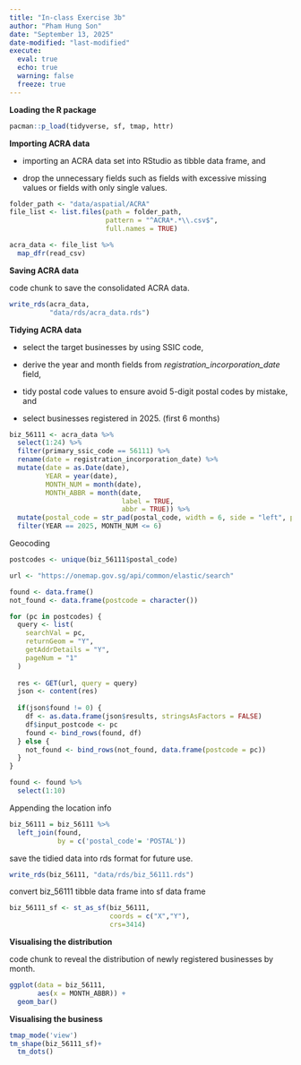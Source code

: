 ```yaml
---
title: "In-class Exercise 3b"
author: "Pham Hung Son"
date: "September 13, 2025"
date-modified: "last-modified"
execute: 
  eval: true
  echo: true
  warning: false
  freeze: true
---
```


**Loading the R package**

```r
pacman::p_load(tidyverse, sf, tmap, httr)
```

**Importing ACRA data**

-   importing an ACRA data set into RStudio as tibble data frame, and

-   drop the unnecessary fields such as fields with excessive missing values or fields with only single values.

```r
folder_path <- "data/aspatial/ACRA"
file_list <- list.files(path = folder_path,
                        pattern = "^ACRA*.*\\.csv$",
                        full.names = TRUE)

acra_data <- file_list %>%
  map_dfr(read_csv)
```

**Saving ACRA data**

code chunk to save the consolidated ACRA data.

```r
write_rds(acra_data,
          "data/rds/acra_data.rds")
```

**Tidying ACRA data**

-   select the target businesses by using SSIC code,

-   derive the year and month fields from *registration_incorporation_date* field,

-   tidy postal code values to ensure avoid 5-digit postal codes by mistake, and

-   select businesses registered in 2025. (first 6 months)

```r
biz_56111 <- acra_data %>%
  select(1:24) %>%
  filter(primary_ssic_code == 56111) %>%
  rename(date = registration_incorporation_date) %>%
  mutate(date = as.Date(date),
         YEAR = year(date),
         MONTH_NUM = month(date),
         MONTH_ABBR = month(date,
                            label = TRUE,
                            abbr = TRUE)) %>%
  mutate(postal_code = str_pad(postal_code, width = 6, side = "left", pad = "0")) %>%
  filter(YEAR == 2025, MONTH_NUM <= 6)
```

Geocoding

```r
postcodes <- unique(biz_56111$postal_code)

url <- "https://onemap.gov.sg/api/common/elastic/search"

found <- data.frame()
not_found <- data.frame(postcode = character())

for (pc in postcodes) {
  query <- list(
    searchVal = pc,
    returnGeom = "Y",
    getAddrDetails = "Y",
    pageNum = "1"
  )
  
  res <- GET(url, query = query)
  json <- content(res)
  
  if(json$found != 0) {
    df <- as.data.frame(json$results, stringsAsFactors = FALSE)
    df$input_postcode <- pc
    found <- bind_rows(found, df)
  } else {
    not_found <- bind_rows(not_found, data.frame(postcode = pc))
  }
}
```

```r
found <- found %>%
  select(1:10)
```

Appending the location info

```r
biz_56111 = biz_56111 %>%
  left_join(found,
            by = c('postal_code'= 'POSTAL'))
```

save the tidied data into rds format for future use.

```r
write_rds(biz_56111, "data/rds/biz_56111.rds")
```

convert biz_56111 tibble data frame into sf data frame

```r
biz_56111_sf <- st_as_sf(biz_56111, 
                         coords = c("X","Y"),
                         crs=3414) 
```

**Visualising the distribution**

code chunk to reveal the distribution of newly registered businesses by month.

```r
ggplot(data = biz_56111,
       aes(x = MONTH_ABBR)) +
  geom_bar()
```

**Visualising the business**

```r
tmap_mode('view')
tm_shape(biz_56111_sf)+
  tm_dots()
```
